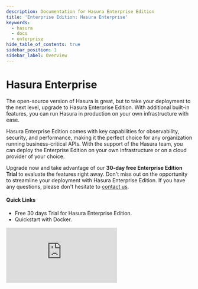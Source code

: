 ```yaml
---
description: Documentation for Hasura Enterprise Edition
title: 'Enterprise Edition: Hasura Enterprise'
keywords:
  - hasura
  - docs
  - enterprise
hide_table_of_contents: true
sidebar_position: 1
sidebar_label: Overview
---
```



# <Enterprise /> Hasura Enterprise

<ProductBadge self />

<div className="overview-header">
  <div className="overview-text">
    <p>
    The open-source version of Hasura is great, but to take your deployment to the next level, upgrade to Hasura Enterprise Edition. With additional built-in features, you can run Hasura in production on your own infrastructure with ease.
    </p>
    <p>
    Hasura Enterprise Edition comes with key capabilities for observability, security, and performance, making it the perfect choice for any organization running business-critical APIs. With the support of the Hasura team, you can deploy the Enterprise Edition on your own infrastructure or on a cloud provider of your choice.
    </p>
    <p>
    Upgrade now and take advantage of our <b>30-day free <VersionedLink to="/enterprise/try-hasura-enterprise-edition/">
          Enterprise Edition Trial
        </VersionedLink></b> to evaluate the features right away. Don't miss out on the opportunity to streamline your deployment with Hasura Enterprise Edition. If you have any questions, please don't hesitate to <a href="mailto:sales@hasura.io">contact us</a>.
    </p>
    <h4>Quick Links</h4>
    <ul>
      <li>
        <VersionedLink to="/enterprise/try-hasura-enterprise-edition/">
          Free 30 days Trial for Hasura Enterprise Edition.
        </VersionedLink>
      </li>
      <li>
        <VersionedLink to="/enterprise/getting-started/quickstart-docker">
          Quickstart with Docker.
        </VersionedLink>
      </li>
    </ul>

  </div>
 <iframe
        src="https://www.youtube.com/embed/QE3mTzE9a3o"
        frameBorder="0"
        allow="accelerometer; autoplay; encrypted-media; gyroscope; picture-in-picture"
        allowFullScreen
      />
</div>

## Hasura Enterprise Edition Features

<p>Hasura Enterprise Edition capabilities include all the features of the Hasura Open Source Community Edition plus:</p>
<div className="overview-gallery">
  <h2 style={{ gridColumn: `1 / -1`, marginTop: `1.2rem`, marginBottom: `.3rem`, justifySelf: `start`, fontSize: `1.8rem` }}>Databases</h2>
  <VersionedLink to="/databases/snowflake/index/">
    <div className="card">
      <h3>Snowflake</h3>
      <p>Learn how to connect Hasura to Snowflake using Hasura Enterprise Edition.</p>
    </div>
  </VersionedLink>
  <VersionedLink to="/databases/athena/index/">
    <div className="card">
      <h3>Amazon Athena</h3>
      <p>Learn how to connect Hasura to Amazon Athena using Hasura Enterprise Edition.</p>
    </div>
  </VersionedLink>
  <VersionedLink to="/databases/mysql/index/">
    <div className="card">
      <h3>MySQL</h3>
      <p>Learn how to connect Hasura to MySQL using Hasura Enterprise Edition.</p>
    </div>
  </VersionedLink>
  <VersionedLink to="/databases/oracle/index/">
    <div className="card">
      <h3>Oracle</h3>
      <p>Learn how to connect Hasura to Oracle using Hasura Enterprise Edition.</p>
    </div>
  </VersionedLink>
  <VersionedLink to="/databases/mariadb/index/">
    <div className="card">
      <h3>MariaDB</h3>
      <p>Learn how to connect Hasura to MariaDB using Hasura Enterprise Edition.</p>
    </div>
  </VersionedLink>
  <h2 style={{ gridColumn: `1 / -1`, marginTop: `1.2rem`, marginBottom: `.3rem`, justifySelf: `start`, fontSize: `1.8rem` }}>Performance</h2>
  <VersionedLink to="/enterprise/caching/">
    <div className="card">
      <h3>Caching</h3>
      <p>Learn how to configure caching in Hasura Enterprise Edition to improve the performance of your GraphQL API.</p>
    </div>
  </VersionedLink>
  <VersionedLink to="/databases/database-config/read-replicas/">
    <div className="card">
      <h3>Read Replicas</h3>
      <p>
        Learn how to configure read replicas in Hasura Enterprise Edition to load balance your database queries and subscriptions.
      </p>
    </div>
  </VersionedLink>
  <VersionedLink to="/auth/authentication/webhook/#webhook-auth-caching">
    <div className="card">
      <h3>Webhook Auth Caching</h3>
      <p>Authentication webhook session variables can be cached to improve the performance of a request with Hasura Enterprise Edition.</p>
    </div>
  </VersionedLink>
  <h2 style={{ gridColumn: `1 / -1`, marginTop: `1.2rem`, marginBottom: `.3rem`, justifySelf: `start`, fontSize: `1.8rem` }}>Security</h2>
  <VersionedLink to="/security/api-limits/">
    <div className="card">
      <h3>API Limiting</h3>
      <p>Keep your API secure with API limiting to prevent users from abusing your GraphQL API.</p>
    </div>

  </VersionedLink>
  <VersionedLink to="/security/allow-list/#role-based-allow-list">
    <div className="card">
      <h3>Role Based Allow List</h3>
      <p>Use a role based allow list to restrict access to your GraphQL API and its operations.</p>
    </div>
  </VersionedLink>
  <VersionedLink to="/security/disable-graphql-introspection/">
    <div className="card">
      <h3>Disable GraphQL Introspection</h3>
      <p>Prevent unauthorized access to your GraphQL API by disabling GraphQL introspection in Hasura Enterprise.</p>
    </div>
  </VersionedLink>
  <VersionedLink to="/security/multiple-admin-secrets/">
    <div className="card">
      <h3>Multiple Admin Secrets</h3>
      <p>Configure multiple admin secrets in Hasura Enterprise Edition.</p>
    </div>
  </VersionedLink>
  <VersionedLink to="/security/multiple-jwt-secrets/">
    <div className="card">
      <h3>Multiple JWT Secrets</h3>
      <p>Configure multiple JWT secrets in Hasura Enterprise Edition to support multiple authentication providers.</p>
    </div>
  </VersionedLink>
  <h2 style={{ gridColumn: `1 / -1`, marginTop: `1.2rem`, marginBottom: `.3rem`, justifySelf: `start`, fontSize: `1.8rem` }}>Event Triggers</h2>
  <VersionedLink to="/event-triggers/clean-up/auto-cleanup/">
    <div className="card">
      <h3>Auto Cleanup of Event Triggers</h3>
      <p>Learn how to configure auto cleanup of Event Triggers in Hasura Enterprise Edition to keep your logs clean.</p>
    </div>
  </VersionedLink>
  <h2 style={{ gridColumn: `1 / -1`, marginTop: `1.2rem`, marginBottom: `.3rem`, justifySelf: `start`, fontSize: `1.8rem` }}>Observability</h2>
  <VersionedLink to="/deployment/logging/">
    <div className="card">
      <h3>Logs</h3>
      <p>
        Learn how to configure logging in Hasura Enterprise Edition to monitor your GraphQL API and troubleshoot issues.
      </p>
    </div>
  </VersionedLink>
  <VersionedLink to="/enterprise/metrics/">
    <div className="card">
      <h3>Metrics via Prometheus</h3>
      <p>Learn how to configure Prometheus in Hasura Enterprise Edition to monitor your GraphQL API.</p>
    </div>
  </VersionedLink>
  <VersionedLink to="/enterprise/opentelemetry/">
    <div className="card">
      <h3>Traces via OpenTelemetry</h3>
      <p>Learn how to configure OpenTelemetry in Hasura Enterprise Edition.</p>
    </div>
  </VersionedLink>
</div>
